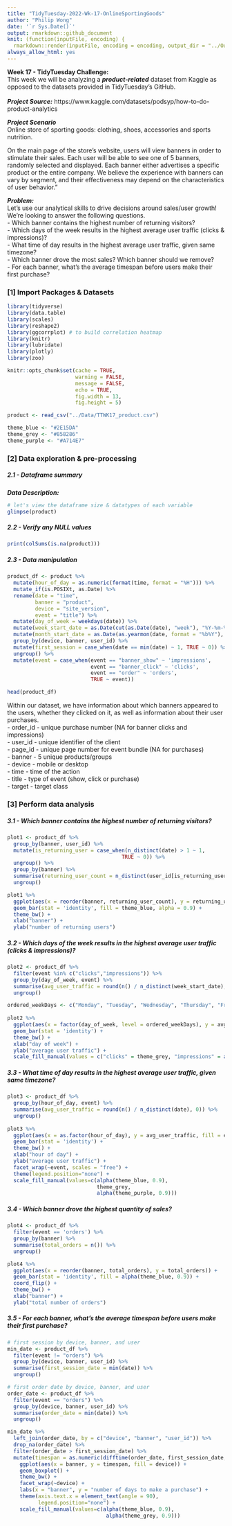 ```yaml
---
title: "TidyTuesday-2022-Wk-17-OnlineSportingGoods"
author: "Philip Wong"
date: '`r Sys.Date()`'
output: rmarkdown::github_document
knit: (function(inputFile, encoding) {
  rmarkdown::render(inputFile, encoding = encoding, output_dir = "../Output") })
always_allow_html: yes
---
```


<strong> Week 17 - TidyTuesday Challenge: </strong> <br> 
This week we will be analyzing a ***product-related*** dataset from Kaggle as opposed to the datasets provided in TidyTuesday's GitHub. <br>   
***Project Source:*** https://www.kaggle.com/datasets/podsyp/how-to-do-product-analytics <br>

***Project Scenario*** <br>
Online store of sporting goods: clothing, shoes, accessories and sports nutrition. <br>

On the main page of the store's website, users will view banners in order to stimulate their sales. Each user will be able to see one of 5 banners, randomly selected and displayed. Each banner either advertises a specific product or the entire company. We believe the experience with banners can vary by segment, and their effectiveness may depend on the characteristics of user behavior." <br>

***Problem:*** <br>
Let's use our analytical skills to drive decisions around sales/user growth! We're looking to answer the following questions. <br>
      - Which banner contains the highest number of returning visitors?  <br>
      - Which days of the week results in the highest average user traffic (clicks & impressions)? <br> 
      - What time of day results in the highest average user traffic, given same timezone? <br> 
      - Which banner drove the most sales? Which banner should we remove? <br>
      - For each banner, what's the average timespan before users make their first purchase? <br> 
      
### [1] Import Packages & Datasets

```r
library(tidyverse)
library(data.table)
library(scales)
library(reshape2)
library(ggcorrplot) # to build correlation heatmap
library(knitr)
library(lubridate)
library(plotly)
library(zoo)

knitr::opts_chunk$set(cache = TRUE, 
                      warning = FALSE,
                      message = FALSE, 
                      echo = TRUE, 
                      fig.width = 13, 
                      fig.height = 5)

product <- read_csv("../Data/TTWK17_product.csv")

theme_blue <- "#2E15DA"
theme_grey <- "#858286" 
theme_purple <- "#A714E7"
```

### [2] Data exploration & pre-processing

##### 2.1 - Dataframe summary

***Data Description:*** <br>

```r
# let's view the dataframe size & datatypes of each variable
glimpse(product)
```

##### 2.2 - Verify any NULL values

```r
print(colSums(is.na(product)))
```
##### 2.3 - Data manipulation

```r
product_df <- product %>% 
  mutate(hour_of_day = as.numeric(format(time, format = "%H"))) %>% 
  mutate_if(is.POSIXt, as.Date) %>% 
  rename(date = "time",
         banner = "product",
         device = "site_version",
         event = "title") %>% 
  mutate(day_of_week = weekdays(date)) %>%
  mutate(week_start_date = as.Date(cut(as.Date(date), "week"), "%Y-%m-%d")-1) %>% 
  mutate(month_start_date = as.Date(as.yearmon(date, format = "%b%Y"), frac = 0)) %>% 
  group_by(device, banner, user_id) %>% 
  mutate(first_session = case_when(date == min(date) ~ 1, TRUE ~ 0)) %>% 
  ungroup() %>% 
  mutate(event = case_when(event == "banner_show" ~ 'impressions',
                           event == "banner_click" ~ 'clicks',
                           event == "order" ~ 'orders',
                           TRUE ~ event))

head(product_df)
```

Within our dataset, we have information about which banners appeared to the users, whether they clicked on it, as well as information about their user purchases. <br>
  - order_id - unique purchase number (NA for banner clicks and impressions) <br>
  - user_id - unique identifier of the client <br>
  - page_id - unique page number for event bundle (NA for purchases) <br>
  - banner - 5 unique products/groups <br>
  - device - mobile or desktop <br>
  - time - time of the action <br>
  - title - type of event (show, click or purchase) <br>
  - target - target class <br>

### [3] Perform data analysis

##### 3.1 - Which banner contains the highest number of returning visitors?

```r
plot1 <- product_df %>% 
  group_by(banner, user_id) %>% 
  mutate(is_returning_user = case_when(n_distinct(date) > 1 ~ 1, 
                                     TRUE ~ 0)) %>% 
  ungroup() %>% 
  group_by(banner) %>% 
  summarise(returning_user_count = n_distinct(user_id[is_returning_user == 1])) %>% 
  ungroup() 

plot1 %>% 
  ggplot(aes(x = reorder(banner, returning_user_count), y = returning_user_count)) +
  geom_bar(stat = 'identity', fill = theme_blue, alpha = 0.9) +
  theme_bw() +
  xlab("banner") +
  ylab("number of returning users")
```

##### 3.2 - Which days of the week results in the highest average user traffic (clicks & impressions)?

```r
plot2 <- product_df %>% 
  filter(event %in% c("clicks","impressions")) %>%
  group_by(day_of_week, event) %>% 
  summarise(avg_user_traffic = round(n() / n_distinct(week_start_date), 0)) %>% 
  ungroup()

ordered_weekDays <- c("Monday", "Tuesday", "Wednesday", "Thursday", "Friday", "Saturday", "Sunday")
  
plot2 %>% 
  ggplot(aes(x = factor(day_of_week, level = ordered_weekDays), y = avg_user_traffic, fill = event)) +
  geom_bar(stat = 'identity') +
  theme_bw() +
  xlab("day of week") +
  ylab("average user traffic") +
  scale_fill_manual(values = c("clicks" = theme_grey, "impressions" = alpha(theme_blue, 0.9)))
```

##### 3.3 - What time of day results in the highest average user traffic, given same timezone?

```r
plot3 <- product_df %>% 
  group_by(hour_of_day, event) %>%
  summarise(avg_user_traffic = round(n() / n_distinct(date), 0)) %>% 
  ungroup()
  
plot3 %>% 
  ggplot(aes(x = as.factor(hour_of_day), y = avg_user_traffic, fill = event)) +
  geom_bar(stat = 'identity') +
  theme_bw() +
  xlab("hour of day") +
  ylab("average user traffic") +
  facet_wrap(~event, scales = "free") +
  theme(legend.position="none") +
  scale_fill_manual(values=c(alpha(theme_blue, 0.9),
                             theme_grey,
                             alpha(theme_purple, 0.9)))
```

##### 3.4 - Which banner drove the highest quantity of sales?

```r
plot4 <- product_df %>% 
  filter(event == 'orders') %>% 
  group_by(banner) %>% 
  summarise(total_orders = n()) %>% 
  ungroup()

plot4 %>% 
  ggplot(aes(x = reorder(banner, total_orders), y = total_orders)) +
  geom_bar(stat = 'identity', fill = alpha(theme_blue, 0.9)) +
  coord_flip() +
  theme_bw() +
  xlab("banner") +
  ylab("total number of orders")
```

##### 3.5 - For each banner, what's the average timespan before users make their first purchase?

```r
# first session by device, banner, and user
min_date <- product_df %>%
  filter(event != "orders") %>%
  group_by(device, banner, user_id) %>%
  summarise(first_session_date = min(date)) %>%
  ungroup()

# first order date by device, banner, and user
order_date <- product_df %>%
  filter(event == "orders") %>%
  group_by(device, banner, user_id) %>%
  summarise(order_date = min(date)) %>%
  ungroup()

min_date %>%
  left_join(order_date, by = c("device", "banner", "user_id")) %>%
  drop_na(order_date) %>%
  filter(order_date > first_session_date) %>%
  mutate(timespan = as.numeric(difftime(order_date, first_session_date, units = "days"))) %>% 
    ggplot(aes(x = banner, y = timespan, fill = device)) +
    geom_boxplot() +
    theme_bw() +
    facet_wrap(~device) +
    labs(x = "banner", y = "number of days to make a purchase") +
    theme(axis.text.x = element_text(angle = 90),
          legend.position="none") +
    scale_fill_manual(values=c(alpha(theme_blue, 0.9),
                                alpha(theme_grey, 0.9)))
```

